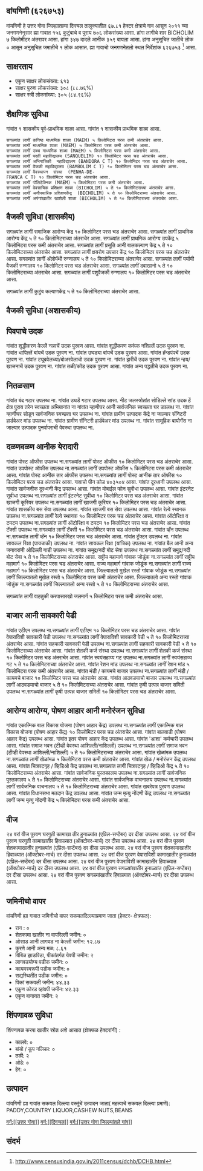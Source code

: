 {{माहितीचौकट भारतीय न्यायक्षेत्र
|प्रकार = गांव
|जनगणना २०११_स्थलनिर्देशांक=626753
|थळावें_नांव=वांयगिणी
|तालुका_नांव=दिवचल
|जिल्लो_नांव=उत्तर गोवा
|राज्य_नांव=गोंय
|विभाग=
|जिल्लो=[[उत्तर गोवा]]
|तालुका_नांवां=[[दिवचल]]
|लागींचे_शार=[[BICHOLIM]]
|अक्षांश=
|रेखांश=
|शोधक_स्थान=right
|क्षेत्रफळ_एकूण=0.68
|समुद्र तळा पसून उंची=
|लोकसंख्या_एकूण=706
|लोकसंख्या_वर्स=2011
|लोकसंख्या_घनत्व=1041
|लोकसंख्या_पुरुश=347
|लोकसंख्या_स्त्री=359
|लिंग_गुणोत्तर=1034
|अधिकृत_भास=[[कोंकणी, मराठी]]
}}

== वांयगिणी (६२६७५३) ==

वांयगिणी हे उत्तर गोवा जिल्ह्यातल्या दिवचल तालुक्यातील ६७.८१ हेक्टर क्षेत्राचे गाव आसून २०११ च्या जनगणनेनुसार ह्या गावात १५६ कुटुंबाचे व पुराय ७०६ लोकसंख्या आसा. हांगा लागीचे शार BICHOLIM ७ किलोमीटर अंतरावर आसा. हांगा ३४७ दादले आनीक ३५९ बायला आसा. हांगा अनुसूचित जातीचे लोक ० आसून अनुसूचित जमातीचे १ लोक आसात. ह्या गावाचो जनगणनेतलो स्थल निर्देशांक ६२६७५३  <ref>http://www.censusindia.gov.in/2011census/dchb/DCHB.html</ref> आसा.


== साक्षरताय ==  
* एकूण साक्षर लोकसंख्या: ६१३
* साक्षर पुरुश लोकसंख्या: ३०८ (८८.७६%)
* साक्षर स्त्री लोकसंख्या: ३०५ (८४.९६%)


== शैक्षणिक सुविधा ==  
﻿गांवांत १ शासकीय पूर्व-प्राथमिक शाळा आसा. 
﻿गांवांत १ शासकीय प्राथमिक शाळा आसा. 
 सगळ्यांत लागीं कनिष्ठ माध्यमिक शाळा (MAEM) ५ किलोमिटरा परस कमी अंतराचेर आसा.
 सगळ्यांत लागीं माध्यमिक शाळा (MAEM) ५ किलोमिटरा परस कमी अंतराचेर आसा.
 सगळ्यांत लागीं उच्च माध्यमिक शाळा (MAEM) ५ किलोमिटरा परस कमी अंतराचेर आसा.
 सगळ्यांत लागीं पदवी महाविद्यालय (SANQUELIM) १० किलोमिटर परस चड अंतराचेर आसा.
 सगळ्यांत लागीं अभियांत्रिकी  महाविद्यालय (BANDORA C T) १० किलोमिटर परस चड अंतराचेर आसा.
 सगळ्यांत लागीं वैजकी महाविद्यालय (BAMBOLIM C T) १० किलोमिटर परस चड अंतराचेर आसा.
 सगळ्यांत लागीं वैवस्थापन  संस्था  (PENHA-DE-FRANCA C T) १० किलोमिटर परस चड अंतराचेर आसा.
 सगळ्यांत लागीं पॉलिटेक्निक (MAEM) ५ किलोमिटरा परस कमी अंतराचेर आसा.
 सगळ्यांत लागीं वेवसायिक प्रशिक्षण शाळा (BICHOLIM) ५ ते १० किलोमिटराच्या अंतराचेर आसा.
 सगळ्यांत लागीं अनौपचारिक प्रशिक्षणकेंद्र  (BICHOLIM) ५ ते १० किलोमिटराच्या अंतराचेर आसा.
 सगळ्यांत लागीं अपंगांखातीर खाशेली शाळा (BICHOLIM) ५ ते १० किलोमिटराच्या अंतराचेर आसा.
 


== वैजकी सुविधा (शासकीय) ==
सगळ्यांत लागीं समाजिक आरोग्य केंद्र १० किलोमिटर परस चड अंतराचेर आसा.
सगळ्यांत लागीं प्राथमिक आरोग्य केंद्र ५ ते १० किलोमिटराच्या अंतराचेर आसा.
सगळ्यांत लागीं प्राथमिक आरोग्य उपकेंद्र  ५ किलोमिटरा परस कमी अंतराचेर आसा.
सगळ्यांत लागीं प्रसूति आनी बालकल्याण केंद्र ५ ते १० किलोमिटराच्या अंतराचेर आसा.
सगळ्यांत लागीं क्षयरोग उपचार केंद्र  १० किलोमिटर परस चड अंतराचेर आसा.
सगळ्यांत लागीं अ‍ॅलोपॅथी रुग्णालय ५ ते १० किलोमिटराच्या अंतराचेर आसा.
सगळ्यांत लागीं पर्यायी वैजकी रुग्णालय १० किलोमिटर परस चड अंतराचेर आसा.
सगळ्यांत लागीं दवाखानो ५ ते १० किलोमिटराच्या अंतराचेर आसा.
सगळ्यांत लागीं पशुवैजकी रुग्णालय १० किलोमिटर परस चड अंतराचेर आसा.

सगळ्यांत लागीं कुटुंब कल्याणकेंद्र ५ ते १० किलोमिटराच्या अंतराचेर आसा.


== वैजकी सुविधा (अशासकीय) ==











== पिवपाचे उदक ==
गांवांत शुद्धीकरण केल्लें नळाचें उदक पुरवण आसा.
गांवांत शुद्धीकरण करूंक नशिल्लें उदक पुरवण ना.
गांवांत धापिल्लें बांयचें उदक पुरवण ना.
गांवांत उघड्या बांयचें उदक पुरवण आसा.
गांवांत हॅन्डपंपचें उदक पुरवण ना.
गांवांत ट्यूबवेलच्या/बोअरवेलाचो उदक पुरवण ना.
गांवांत झरीचें उदक पुरवण ना.
गांवांत न्हय/खाजनाचें उदक पुरवण ना.
गांवांत तळी/कोंड उदक पुरवण आसा.
गांवांत अन्य पद्धतीचे उदक पुरवण ना.


== नितळसाण ==
गांवांत बंद गटार उपलब्ध ना.
गांवांत उघडें गटार उपलब्ध आसा.
नीट जलस्त्रोतांत सोडिल्ले सांड उदक
हें क्षेत्र पुराय तरेन स्वच्छता अभियानांत ना
गांवांत न्हाणीघर आनी सार्वजनिक स्वच्छता घर  उपलब्ध ना.
गांवांत न्हाणीघर सोडून सार्वजनिक स्वच्छता घर उपलब्ध ना.
गांवांत ग्रामीण उत्पादक केंद्रे ना जाल्यार सॅनिटरी हार्डवेअर मांड उपलब्ध ना.
गांवांत ग्रामीण सॅनिटरी हार्डवेअर मांड उपलब्ध ना.
गांवांत सामूहिक बायोगॅस ना जाल्यार उत्पादक पुनर्वापराची वेवस्था उपलब्ध ना.


== दळणवळण आनीक येरादारी ==
गांवांत पोस्ट ऑफीस उपलब्ध ना.सगळ्यांत लागीं पोस्ट ऑफीस १० किलोमिटर परस चड अंतराचेर आसा.
गांवांत उपपोस्ट ऑफीस उपलब्ध ना.सगळ्यांत लागीं उपपोस्ट ऑफीस ५ किलोमिटरा परस कमी अंतराचेर आसा.
गांवांत पोस्ट आनीक तार ऑफीस उपलब्ध ना.सगळ्यांत लागीं पोस्ट आनीक तार ऑफीस १० किलोमिटर परस चड अंतराचेर आसा.
गावाचो पीन कोड ४०३५०४  आसा.
गांवांत दूरध्वनी उपलब्ध आसा.
गांवांत सार्वजनीक दूरध्वनी केंद्र उपलब्ध आसा.
गांवांत मोबाईल फोन सुवीधा उपलब्ध आसा.
गांवांत इंटरनेट सुवीधा उपलब्ध ना.सगळ्यांत लागीं इंटरनेट सुवीधा १० किलोमिटर परस चड अंतराचेर आसा.
गांवांत खाजगी कूरियर उपलब्ध ना.सगळ्यांत लागीं खाजगी कूरियर १० किलोमिटर परस चड अंतराचेर आसा.
गांवांत शासकीय बस सेवा उपलब्ध आसा.
गांवांत खाजगी बस सेवा उपलब्ध आसा.
गांवांत रेल्वे स्थानक उपलब्ध ना.सगळ्यांत लागीं रेल्वे स्थानक १० किलोमिटर परस चड अंतराचेर आसा.
गांवांत ऑटोरिक्षा व टमटम उपलब्ध ना.सगळ्यांत लागीं ऑटोरिक्षा व टमटम १० किलोमिटर परस चड अंतराचेर आसा.
गांवांत टॅक्सी उपलब्ध ना.सगळ्यांत लागीं टॅक्सी १० किलोमिटर परस चड अंतराचेर आसा.
गांवांत व्हॅन उपलब्ध ना.सगळ्यांत लागीं व्हॅन १० किलोमिटर परस चड अंतराचेर आसा.
गांवांत ट्रॅक्टर उपलब्ध ना.
गांवांत सायकल रिक्षा (पायचाकी) उपलब्ध ना.
गांवांत सायकल रिक्षा (यांत्रिक) उपलब्ध ना.
गांवांत बैल आनी अन्य जनावरांनी ओढिल्ली गाडी उपलब्ध ना.
गांवांत समुद्र/नदी बोट सेवा उपलब्ध ना.सगळ्यांत लागीं समुद्र/नदी बोट सेवा ५ ते १० किलोमिटराच्या अंतराचेर आसा.
राष्ट्रीय महामार्ग गांवाक जोडूंक ना.सगळ्यांत लागीं राष्ट्रीय महामार्ग १० किलोमिटर परस चड अंतराचेर आसा.
राज्य महामार्ग गांवाक जोडूंक ना.सगळ्यांत लागीं राज्य महामार्ग १० किलोमिटर परस चड अंतराचेर आसा.
जिल्ल्यातलो मुखेल रस्तो गांवाक जोडूंक ना.सगळ्यांत लागीं जिल्ल्यातलो मुखेल रस्तो ५ किलोमिटरा परस कमी अंतराचेर आसा.
जिल्ल्यातलो अन्य रस्तो गांवाक जोडूंक ना.सगळ्यांत लागीं जिल्ल्यातलो अन्य रस्तो ५ ते १० किलोमिटराच्या अंतराचेर आसा.



सगळ्यांत लागीं वाहतुकी करपासारखो जलमार्ग ५ किलोमिटरा परस कमी अंतराचेर आसा.



== बाजार आनी सावकारी पेडी ==
गांवांत एटीएम उपलब्ध ना.सगळ्यांत लागीं एटीएम १० किलोमिटर परस चड अंतराचेर आसा.
गांवांत वेपाराविशी सावकारी पेडी उपलब्ध ना.सगळ्यांत लागीं वेपाराविशी सावकारी पेडी ५ ते १० किलोमिटराच्या अंतराचेर आसा.
गांवांत सहकारी सावकारी पेडी उपलब्ध ना.सगळ्यांत लागीं सहकारी सावकारी पेडी ५ ते १० किलोमिटराच्या अंतराचेर आसा.
गांवांत शेतकी कर्ज संस्था उपलब्ध ना.सगळ्यांत लागीं शेतकी कर्ज संस्था १० किलोमिटर परस चड अंतराचेर आसा.
गांवांत स्वयंसहाय्य गट उपलब्ध ना.सगळ्यांत लागीं स्वयंसहाय्य गट ५ ते १० किलोमिटराच्या अंतराचेर आसा.
गांवांत रेशन मांड उपलब्ध ना.सगळ्यांत लागीं रेशन मांड ५ किलोमिटरा परस कमी अंतराचेर आसा.
गांवांत मंडी / कायमचे बाजार उपलब्ध ना.सगळ्यांत लागीं मंडी / कायमचे बाजार १० किलोमिटर परस चड अंतराचेर आसा.
गांवांत आठवडयाचो बाजार उपलब्ध ना.सगळ्यांत लागीं आठवडयाचो बाजार ५ ते १० किलोमिटराच्या अंतराचेर आसा.
गांवांत कृषी उत्पन्न बाजार समिती उपलब्ध ना.सगळ्यांत लागीं कृषी उत्पन्न बाजार समिती १० किलोमिटर परस चड अंतराचेर आसा.


== आरोग्य आरोग्य, पोषण आहार आनी मनोरंजन सुविधा ==
गांवांत एकात्मिक बाल विकास योजना (पोषण आहार केंद्र) उपलब्ध ना.सगळ्यांत लागीं एकात्मिक बाल विकास योजना (पोषण आहार केंद्र) १० किलोमिटर परस चड अंतराचेर आसा.
गांवांत बालवाडी (पोषण आहार केंद्र) उपलब्ध आसा.
गांवांत इतर पोषण आहार केंद्र उपलब्ध आसा.
गांवांत 'आशा' कर्मचारी उपलब्ध आसा.
गांवांत समाज भवन (टीव्ही वेवस्था आशिल्ली/नाशिल्ली) उपलब्ध ना.सगळ्यांत लागीं समाज भवन (टीव्ही वेवस्था आशिल्ली/नाशिल्ली) ५ ते १० किलोमिटराच्या अंतराचेर आसा.
गांवांत खेळांमळ उपलब्ध ना.सगळ्यांत लागीं खेळांमळ ५ किलोमिटरा परस कमी अंतराचेर आसा.
गांवांत खेळ / मनोरंजन केंद्र उपलब्ध आसा.
गांवांत चित्रपटगृह / व्हिडिओ केंद्र उपलब्ध ना.सगळ्यांत लागीं चित्रपटगृह / व्हिडिओ केंद्र ५ ते १० किलोमिटराच्या अंतराचेर आसा.
गांवांत सार्वजनिक पुस्तकालय उपलब्ध ना.सगळ्यांत लागीं सार्वजनिक पुस्तकालय ५ ते १० किलोमिटराच्या अंतराचेर आसा.
गांवांत सार्वजनिक वाचनालय उपलब्ध ना.सगळ्यांत लागीं सार्वजनिक वाचनालय ५ ते १० किलोमिटराच्या अंतराचेर आसा.
गांवांत खबरेपत्र पुरवण उपलब्ध आसा.
गांवांत विधानसभा मतदान केंद्र उपलब्ध आसा.
गांवांत जन्म मृत्यु नोंदणी केंद्र उपलब्ध ना.सगळ्यांत लागीं जन्म मृत्यु नोंदणी केंद्र ५ किलोमिटरा परस कमी अंतराचेर आसा.


== वीज ==
२४ वरां वीज पुरवण घरगुती कामाखा तीर हुनाळ्यांत (एप्रिल-सप्टेंबर) दर दीसा उपलब्ध आसा.
२४ वरां वीज पुरवण घरगुती कामाखातीर हिवाळ्यात (ऑक्टोबर-मार्च) दर दीसा उपलब्ध आसा.
२४ वरां वीज पुरवण शेतकामाखातीर हुनाळ्यांत (एप्रिल-सप्टेंबर) दर दीसा उपलब्ध आसा.
२४ वरां वीज पुरवण शेतकामाखातीर हिवाळ्यात (ऑक्टोबर-मार्च) दर दीसा उपलब्ध आसा.
२४ वरां वीज पुरवण वेपाराविशी कामाखातीर हुनाळ्यांत (एप्रिल-सप्टेंबर) दर दीसा उपलब्ध आसा.
२४ वरां वीज पुरवण वेपाराविशी कामाखातीर हिवाळ्यात (ऑक्टोबर-मार्च) दर दीसा उपलब्ध आसा.
२४ वरां वीज पुरवण सगळ्यांखातीर हुनाळ्यांत (एप्रिल-सप्टेंबर) दर दीसा उपलब्ध आसा.
२४ वरां वीज पुरवण सगळ्यांखातीर हिवाळ्यात (ऑक्टोबर-मार्च) दर दीसा उपलब्ध आसा.


== जमिनीचो वापर ==
वांयगिणी ह्या गावात जमिनीचो वापर सकयलदिल्ल्याप्रमाण जाता (हेक्टर- क्षेत्रफळ):
* रान  : ०
* शेतकामा खातीर ना वापरिल्ली जमीन: ०
* ओसाड आनी लागवड ना केल्ली जमीन: १२.८७
* कुरणे आनी अन्य मळ: ८.६१
* विबिन्न झाडांपेडा, पीकांतर्गत येवपी जमीन: २
* लागवडयोग्य पडीक जमीन: ०
* कायमस्वरूपी पडीक जमीन: ०
* सद्यस्थितींत पडीक जमीन: ०
* पिकां सकयली जमीन: ४४.३३
* एकूण कोरड व्हांवपी जमीन: ४२.३३
* एकूण बागायत जमीन: २


== शिंपणावळ सुविधा ==
शिंपणावळ करपा खातीर स्रोत अशे आसात (क्षेत्रफळ हेक्टरांनी) :
* कालवे: ०
* बांयो / कूप नलिका: ०
* तळी: २
* ओढे: ०
* हेर: ०


== उत्पादन ==
वांयगिणी ह्या गावांत सकयल दिल्ल्या वस्तूंचें उत्पादन जाता( महत्वाचें सकयल दिल्ल्या प्रमाणें): PADDY,COUNTRY LIQUOR,CASHEW NUTS,BEANS


[[वर्ग:[[उत्तर गोवा]]]]
[[वर्ग:[[दिवचल]]]]
[[वर्ग:[[उत्तर गोवा जिल्ल्यांतले गांव]]]]


== संदर्भ ==
 


